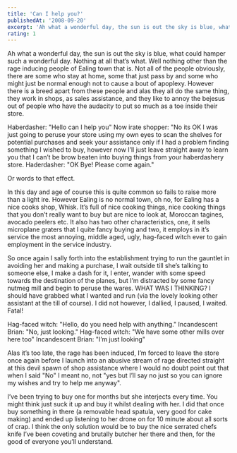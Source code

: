```yaml
---
title: 'Can I help you?'
publishedAt: '2008-09-20'
excerpt: 'Ah what a wonderful day, the sun is out the sky is blue, what could hamper such a wonderful day. Nothing at all that’s what. Well nothing other than the rage inducing people of Ealing town that is. Not all of the people obviously, there are some who stay at home, some that just pass by and some who might just be normal enough not to cause a bout of apoplexy. However there is a breed apart from these people and alas they all do the same thing, they work in shops, as sales assistance, and they like to annoy the bejesus out of people who have the audacity to put so much as a toe inside their store.'
rating: 1
---
```

Ah what a wonderful day, the sun is out the sky is blue, what could hamper such a wonderful day. Nothing at all that’s what. Well nothing other than the rage inducing people of Ealing town that is. Not all of the people obviously, there are some who stay at home, some that just pass by and some who might just be normal enough not to cause a bout of apoplexy. However there is a breed apart from these people and alas they all do the same thing, they work in shops, as sales assistance, and they like to annoy the bejesus out of people who have the audacity to put so much as a toe inside their store.

Haberdasher: "Hello can I help you"
Now irate shopper: "No its OK I was just going to peruse your store using my own eyes to scan the shelves for potential purchases and seek your assistance only if I had a problem finding something I wished to buy, however now I’ll just leave straight away to learn you that I can’t be brow beaten into buying things from your haberdashery store.
Haderdasher: "OK Bye! Please come again."

Or words to that effect.

In this day and age of course this is quite common so fails to raise more than a light ire. However Ealing is no normal town, oh no, for Ealing has a nice cooks shop, Whisk. It’s full of nice cooking things, nice cooking things that you don’t really want to buy but are nice to look at, Moroccan tagines, avocado peelers etc. It also has two other characteristics, one, it sells microplane graters that I quite fancy buying and two, it employs in it’s service the most annoying, middle aged, ugly, hag-faced witch ever to gain employment in the service industry.

So once again I sally forth into the establishment trying to run the gauntlet in avoiding her and making a purchase, I wait outside till she’s talking to someone else, I make a dash for it, I enter, wander with some speed towards the destination of the planes, but I’m distracted by some fancy nutmeg mill and begin to peruse the wares. WHAT WAS I THINKING? I should have grabbed what I wanted and run (via the lovely looking other assistant at the till of course). I did not however, I dallied, I paused, I waited. Fatal!

Hag-faced witch: "Hello, do you need help with anything."
Incandescent Brian: "No, just looking."
Hag-faced witch: "We have some other mills over here too"
Incandescent Brian: "I’m just looking"

Alas it’s too late, the rage has been induced, I’m forced to leave the store once again before I launch into an abusive stream of rage directed straight at this devil spawn of shop assistance where I would no doubt point out that when I said "No" I meant no, not "yes but I’ll say no just so you can ignore my wishes and try to help me anyway".

I’ve been trying to buy one for months but she interjects every time. You might think just suck it up and buy it whilst dealing with her. I did that once buy something in there (a removable head spatula, very good for cake making) and ended up listening to her drone on for 10 minute about all sorts of crap. I think the only solution would be to buy the nice serrated chefs knife I’ve been coveting and brutally butcher her there and then, for the good of everyone you’ll understand.